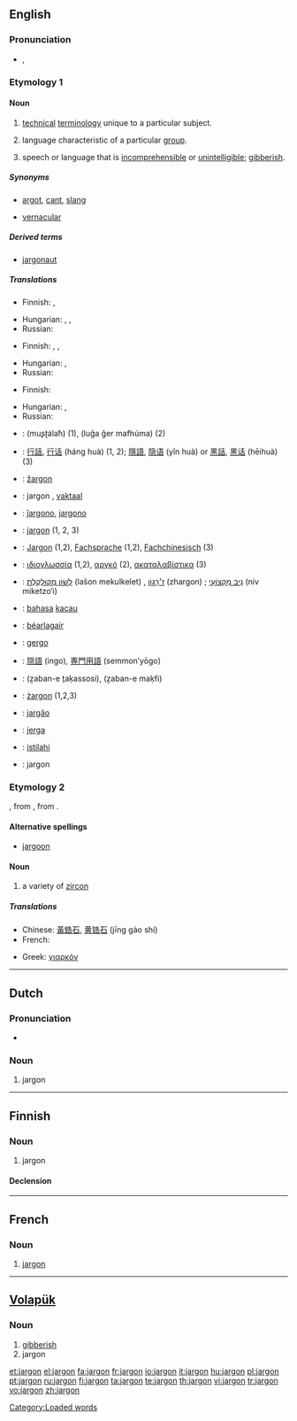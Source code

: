 {{wikipedia}}
{{also|Jargon}}
==English==

===Pronunciation===
* {{IPA|/dʒɑː(ɹ).ɡən/}}, {{SAMPA|/dZA:(r)g@n/}}
*: {{rhymes|ɑː(r)ɡən}}

===Etymology 1===
{{etyl|fro}} {{term|jargon||[[gibberish]]|lang=fro}}

====Noun====
{{en-noun|s|-}}

# {{uncountable}} [[technical]] [[terminology]] unique to a particular subject.
# {{countable}} language characteristic of a particular [[group]].
# {{uncountable}} speech or language that is [[incomprehensible]] or [[unintelligible]]; [[gibberish]].

=====Synonyms=====
* {{sense|language characteristic of a group}} [[argot]], [[cant]], [[slang]]
* [[vernacular]]

=====Derived terms=====
* [[jargonaut]]

=====Translations=====
{{trans-top|technical terminology unique to a particular subject}}
* Finnish: {{t+|fi|jargon}}, {{t+|fi|ammattikieli}}
{{trans-mid}}
* Hungarian: {{t|hu|szaknyelv}}, {{t|hu|szakzsargon}}, {{t|hu|szakmai nyelv}}
* Russian: {{t|ru|жаргон|m|sc=Cyrl|tr=žargón}}
{{trans-bottom}}

{{trans-top|language characteristic of a particular group}}
* Finnish: {{t+|fi|slangi}}, {{t+|fi|jargon}}, {{t+|fi|ammattikieli}}
{{trans-mid}}
* Hungarian: {{t-|hu|zsargon}}, {{t+|hu|tolvajnyelv}}
* Russian: {{t|ru|жаргон|m|sc=Cyrl|tr=žargón}}
{{trans-bottom}}

{{trans-top|incomprehensible speech}}
* Finnish: {{t+|fi|mongerrus}}
{{trans-mid}}
* Hungarian: {{t|hu|halandzsa}}, {{t|hu|blabla}}
* Russian: {{t|ru|тарабарщина|f|sc=Cyrl|tr=tarabárš'ina}}
{{trans-bottom}}

{{checktrans-top}}
* {{ttbc|Arabic}}: {{Arab|[[مصطلح]]}} (muʂʈálaħ) {{m}} (1), {{Arab|[[لغة غير مفهومة]]}} (luğa ğer mafhúma) {{f}} (2)
* {{ttbc|Chinese}}: [[行話]], [[行话]] (háng huà) (1, 2); [[隱語]], [[隐语]] (yǐn huà) or [[黑話]], [[黑话]] (hēihuà) (3)
* {{ttbc|Czech}}: [[žargon]] {{m}}
* {{ttbc|Dutch}}: jargon {{n}}, [[vaktaal]] {{f}}
* {{ttbc|Esperanto}}: [[ĵargono]], [[jargono]]
* {{ttbc|French}}: [[jargon#French|jargon]] {{m}} (1, 2, 3)
* {{ttbc|German}}: [[Jargon#German|Jargon]] {{m}} (1,2), [[Fachsprache]] {{f}} (1,2), [[Fachchinesisch]] (3)
* {{ttbc|Greek}}: [[ιδιογλωσσία]] {{f}} (1,2), [[αργκό]] {{f}} (2), [[ακαταλαβίστικα]] {{n|p}} (3)
* {{ttbc|Hebrew}}: [[לשון מקולקלת|לְשׁוֹן מְקוּלְקֶלֶת]] (lašon mekulkelet) {{f}}, [[ז׳רגון|ז׳רְגוֹן]] (zhargon) {{m}}; [[ניב מקצועי|נִיב מִקְצוֹעִי]] (niv miketzo‘i) {{m}}
{{trans-mid}}
* {{ttbc|Indonesian}}: [[bahasa]] [[kacau]]
* {{ttbc|Irish}}: [[béarlagair]] {{m}}
* {{ttbc|Italian}}: [[gergo]] {{m}}
* {{ttbc|Japanese}}: [[隠語]] (ingo), [[専門用語]] (semmon’yōgo)
* {{ttbc|Persian}}: {{fa-Arab|[[زبان تخصصی]]}} (ẕaban-e ṯaḳassosi), {{fa-Arab|[[زبان مخفی]]}} (ẕaban-e maḳfi)
* {{ttbc|Polish}}: [[żargon]] {{m}} (1,2,3)
* {{ttbc|Portuguese}}: [[jargão]] {{m}}
* {{ttbc|Spanish}}: [[jerga]] {{f}}
* {{ttbc|Swahili}}: [[istilahi]]
* {{ttbc|Volapük}}: jargon
{{trans-bottom}}

===Etymology 2===
{{etyl|fr}}, from {{etyl|it}} {{term|giargone|lang=it}}, from {{etyl|fa}} {{term|زر گون|sc=fa-Arab|tr=zar gun||gold-colored|lang=fr}}.

====Alternative spellings====
* [[jargoon]]

====Noun====
{{en-noun}}

# a variety of [[zircon]]

=====Translations=====
{{trans-top|variety of zircon}}
* Chinese: [[黃鋯石]], [[黄锆石]] (jīng gào shí)
* French: {{t+|fr|zircon|m}}
{{trans-mid}}
* Greek: [[γιαρκόν]] {{n}}
{{trans-bottom}}

----

==Dutch==

===Pronunciation===
* {{IPA|/'jargon/|lang=nl}}

===Noun===
{{infl|nl|noun|g=n}}

# jargon

----

==Finnish==
{{Finnish index|j|a}}

===Noun===
{{fi-noun|jargon|type=kalsium}}

# jargon

====Declension====
{{fi-decl-tuoli|jargon|||a}}

----

==French==

===Noun===
{{fr-noun|m}}

# [[#English|jargon]]

----

==[[Volapük]]==

===Noun===
{{infl|vo|noun}}

# [[gibberish]]
# jargon

[[Category:Loaded words]]

[[et:jargon]]
[[el:jargon]]
[[fa:jargon]]
[[fr:jargon]]
[[io:jargon]]
[[it:jargon]]
[[hu:jargon]]
[[pl:jargon]]
[[pt:jargon]]
[[ru:jargon]]
[[fi:jargon]]
[[ta:jargon]]
[[te:jargon]]
[[th:jargon]]
[[vi:jargon]]
[[tr:jargon]]
[[vo:jargon]]
[[zh:jargon]]